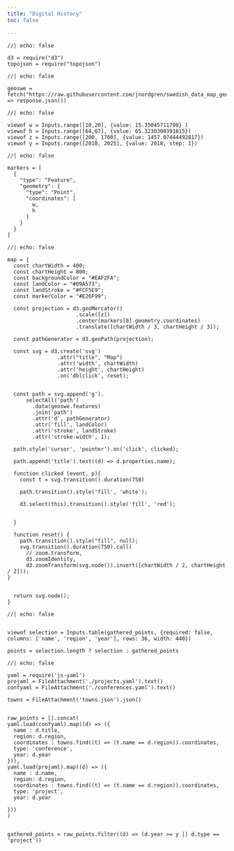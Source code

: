 ```yaml
---
title: "Digital History"
toc: false

---
```



```ojs
//| echo: false

d3 = require("d3")
topojson = require("topojson")
```

```ojs
//| echo: false

geoswe = fetch("https://raw.githubusercontent.com/jnordgren/swedish_data_map_geojson/refs/heads/master/GeoJSON/swedish_provinces.geojson").then((response) => response.json())

```


```ojs
//| echo: false

viewof w = Inputs.range([10,20], {value: 15.35045711798} )
viewof h = Inputs.range([64,67], {value: 65.3230300391815})
viewof z = Inputs.range([200, 1700], {value: 1457.07444492817})
viewof y = Inputs.range([2018, 2025], {value: 2018, step: 1})
```


```ojs
//| echo: false

markers = [
  {
    "type": "Feature",
    "geometry": {
      "type": "Point",
      "coordinates": [
        w,
        h
      ]
    }
  }
]
```

::: {.grid}

::: {.g-col-1}

```ojs
//| echo: false

map = {
  const chartWidth = 400;
  const chartHeight = 800;
  const backgroundColor = "#EAF2FA";
  const landColor = "#09A573";
  const landStroke = "#FCF5E9";
  const markerColor = "#E26F99";

  const projection = d3.geoMercator()
                      .scale([z])
                      .center(markers[0].geometry.coordinates)
                      .translate([chartWidth / 3, chartHeight / 3]);

  const pathGenerator = d3.geoPath(projection);

  const svg = d3.create('svg')
                .attr("title", "Map")
                .attr('width', chartWidth)
                .attr('height', chartHeight)
                .on('dblclick', reset);


  const path = svg.append('g').
      selectAll('path')
        .data(geoswe.features)
        .join('path')
        .attr('d', pathGenerator)
        .attr('fill', landColor)
        .attr('stroke', landStroke)
        .attr('stroke-width', 1);

  path.style('cursor', 'pointer').on('click', clicked);

  path.append('title').text((d) => d.properties.name);

  function clicked (event, p){
    const t = svg.transition().duration(750)

    path.transition().style('fill', 'white');

    d3.select(this).transition().style('fill', 'red');


  }

  function reset() {
    path.transition().style("fill", null);
    svg.transition().duration(750).call(
      // zoom.transform,
      d3.zoomIdentity,
      d3.zoomTransform(svg.node()).invert([chartWidth / 2, chartHeight / 2]));
}


  return svg.node();
}

```


:::

::: {.g-col-3}

```ojs
//| echo: false


viewof selection = Inputs.table(gathered_points, {required: false, columns: ['name', 'region', 'year'], rows: 36, width: 440})

points = selection.length ? selection : gathered_points

```

:::

:::



```ojs
//| echo: false

yaml = require('js-yaml')
projaml = FileAttachment('./projects.yaml').text()
confyaml = FileAttachment('./conferences.yaml').text()

towns = FileAttachment('towns.json').json()


raw_points = [].concat(
yaml.load(confyaml).map((d) => ({
  name : d.title,
  region: d.region,
  coordinates : towns.find((t) => (t.name == d.region)).coordinates,
  type: 'conference',
  year: d.year
})),
yaml.load(projaml).map((d) => ({
  name : d.name,
  region: d.region,
  coordinates : towns.find((t) => (t.name == d.region)).coordinates,
  type: 'project',
  year: d.year

}))
)


gathered_points = raw_points.filter((d) => (d.year >= y || d.type == 'project'))

```
